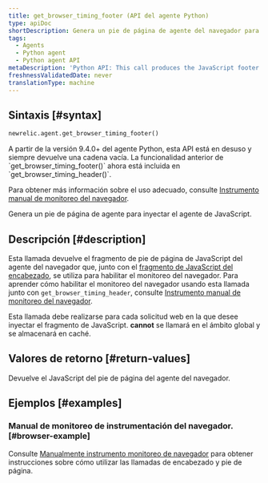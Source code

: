 ```yaml
---
title: get_browser_timing_footer (API del agente Python)
type: apiDoc
shortDescription: Genera un pie de página de agente del navegador para inyectar el agente de JavaScript.
tags:
  - Agents
  - Python agent
  - Python agent API
metaDescription: 'Python API: This call produces the JavaScript footer snippet used for setting up browser monitoring.'
freshnessValidatedDate: never
translationType: machine
---
```


## Sintaxis [#syntax]

```py
newrelic.agent.get_browser_timing_footer()
```

<Callout variant="important">
  A partir de la versión 9.4.0+ del agente Python, esta API está en desuso y siempre devuelve una cadena vacía. La funcionalidad anterior de `get_browser_timing_footer()` ahora está incluida en `get_browser_timing_header()`.

  Para obtener más información sobre el uso adecuado, consulte [Instrumento manual de monitoreo del navegador](/docs/agents/python-agent/supported-features/page-load-timing-python#manual_instrumentation).
</Callout>

Genera un pie de página de agente <InlinePopover type="browser"/>para inyectar el agente de JavaScript.

## Descripción [#description]

Esta llamada devuelve el fragmento de pie de página de JavaScript del agente del navegador que, junto con el [fragmento de JavaScript del encabezado](/docs/agents/python-agent/python-agent-api/get_browser_timing_header), se utiliza para habilitar el monitoreo del navegador. Para aprender cómo habilitar el monitoreo del navegador usando esta llamada junto con `get_browser_timing_header`, consulte [Instrumento manual de monitoreo del navegador](/docs/agents/python-agent/supported-features/page-load-timing-python#manual_instrumentation).

Esta llamada debe realizarse para cada solicitud web en la que desee inyectar el fragmento de JavaScript. <DNT>**cannot**</DNT> se llamará en el ámbito global y se almacenará en caché.

## Valores de retorno [#return-values]

Devuelve el JavaScript del pie de página del agente del navegador.

## Ejemplos [#examples]

### Manual de monitoreo de instrumentación del navegador. [#browser-example]

Consulte [Manualmente instrumento monitoreo de navegador](/docs/agents/python-agent/supported-features/page-load-timing-python#manual_instrumentation) para obtener instrucciones sobre cómo utilizar las llamadas de encabezado y pie de página.
